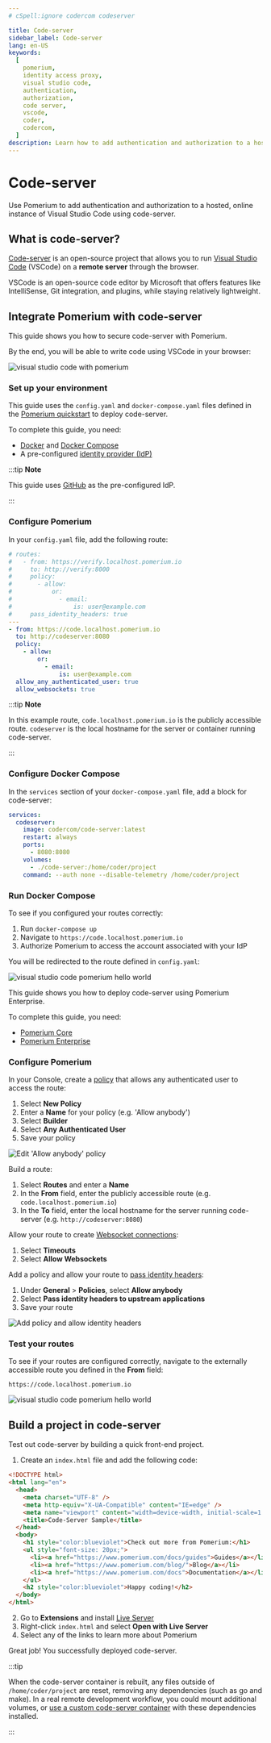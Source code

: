 ```yaml
---
# cSpell:ignore codercom codeserver

title: Code-server
sidebar_label: Code-server
lang: en-US
keywords:
  [
    pomerium,
    identity access proxy,
    visual studio code,
    authentication,
    authorization,
    code server,
    vscode,
    coder,
    codercom,
  ]
description: Learn how to add authentication and authorization to a hosted, online instance of Visual Studio Code using code-server.
---
```



# Code-server

Use Pomerium to add authentication and authorization to a hosted, online instance of Visual Studio Code using code-server.

## What is code-server?

[Code-server](https://github.com/coder/code-server) is an open-source project that allows you to run [Visual Studio Code](https://code.visualstudio.com/) (VSCode) on a **remote server** through the browser.

VSCode is an open-source code editor by Microsoft that offers features like IntelliSense, Git integration, and plugins, while staying relatively lightweight.

## Integrate Pomerium with code-server

This guide shows you how to secure code-server with Pomerium.

By the end, you will be able to write code using VSCode in your browser:

![visual studio code with pomerium](img/vscode/vscode-pomerium.png)

### Set up your environment

<Tabs>

<TabItem value="Core" label="Core">

This guide uses the `config.yaml` and `docker-compose.yaml` files defined in the [Pomerium quickstart](https://www.pomerium.com/docs/install/quickstart) to deploy code-server.

To complete this guide, you need:

- [Docker](https://www.docker.com/) and [Docker Compose](https://docs.docker.com/compose/install/)
- A pre-configured [identity provider (IdP)](https://www.pomerium.com/docs/identity-providers)

:::tip **Note**

This guide uses [GitHub](https://www.pomerium.com/docs/identity-providers/github) as the pre-configured IdP.

:::

### Configure Pomerium

In your `config.yaml` file, add the following route:

```yaml
# routes:
#   - from: https://verify.localhost.pomerium.io
#     to: http://verify:8000
#     policy:
#       - allow:
#           or:
#             - email:
#                 is: user@example.com
#     pass_identity_headers: true
---
- from: https://code.localhost.pomerium.io
  to: http://codeserver:8080
  policy:
    - allow:
        or:
          - email:
              is: user@example.com
  allow_any_authenticated_user: true
  allow_websockets: true
```

:::tip **Note**

In this example route, `code.localhost.pomerium.io` is the publicly accessible route. `codeserver` is the local hostname for the server or container running code-server.

:::

### Configure Docker Compose

In the `services` section of your `docker-compose.yaml` file, add a block for code-server:

```yaml
services:
  codeserver:
    image: codercom/code-server:latest
    restart: always
    ports:
      - 8080:8080
    volumes:
      - ./code-server:/home/coder/project
    command: --auth none --disable-telemetry /home/coder/project
```

### Run Docker Compose

To see if you configured your routes correctly:

1. Run `docker-compose up`
2. Navigate to `https://code.localhost.pomerium.io`
3. Authorize Pomerium to access the account associated with your IdP

You will be redirected to the route defined in `config.yaml`:

![visual studio code pomerium hello world](img/vscode/vscode-helloworld.png)

</TabItem>

<TabItem value="Enterprise" label="Enterprise">

This guide shows you how to deploy code-server using Pomerium Enterprise.

To complete this guide, you need:

- [Pomerium Core](/docs/pomerium-core/install/core)
- [Pomerium Enterprise](/docs/enterprise/quickstart#install-pomerium-enterprise)

### Configure Pomerium

In your Console, create a [policy](/docs/concepts/policies) that allows any authenticated user to access the route:

1. Select **New Policy**
2. Enter a **Name** for your policy (e.g. 'Allow anybody')
3. Select **Builder**
4. Select **Any Authenticated User**
5. Save your policy

![Edit 'Allow anybody' policy](img/code-server/code-server-edit-policy.png)

Build a route:

1. Select **Routes** and enter a **Name**
2. In the **From** field, enter the publicly accessible route (e.g. `code.localhost.pomerium.io`)
3. In the **To** field, enter the local hostname for the server running code-server (e.g. `http://codeserver:8080`)

Allow your route to create [Websocket connections](/docs/reference/routes/websocket-connections):

1. Select **Timeouts**
2. Select **Allow Websockets**

Add a policy and allow your route to [pass identity headers](/docs/reference/routes/pass-identity-headers):

1. Under **General** > **Policies**, select **Allow anybody**
2. Select **Pass identity headers to upstream applications**
3. Save your route

![Add policy and allow identity headers](img/code-server/code-server-build-route.png)

### Test your routes

To see if your routes are configured correctly, navigate to the externally accessible route you defined in the **From** field:

`https://code.localhost.pomerium.io`

![visual studio code pomerium hello world](img/vscode/vscode-helloworld.png)

</TabItem>

</Tabs>

## Build a project in code-server

Test out code-server by building a quick front-end project.

1. Create an `index.html` file and add the following code:

```html
<!DOCTYPE html>
<html lang="en">
  <head>
    <meta charset="UTF-8" />
    <meta http-equiv="X-UA-Compatible" content="IE=edge" />
    <meta name="viewport" content="width=device-width, initial-scale=1.0" />
    <title>Code-Server Sample</title>
  </head>
  <body>
    <h1 style="color:blueviolet">Check out more from Pomerium:</h1>
    <ul style="font-size: 20px;">
      <li><a href="https://www.pomerium.com/docs/guides">Guides</a></li>
      <li><a href="https://www.pomerium.com/blog/">Blog</a></li>
      <li><a href="https://www.pomerium.com/docs">Documentation</a></li>
    </ul>
    <h2 style="color:blueviolet">Happy coding!</h2>
  </body>
</html>
```

2. Go to **Extensions** and install [Live Server](https://marketplace.visualstudio.com/items?itemName=ritwickdey.LiveServer)
3. Right-click `index.html` and select **Open with Live Server**
4. Select any of the links to learn more about Pomerium

Great job! You successfully deployed code-server.

:::tip

When the code-server container is rebuilt, any files outside of `/home/coder/project` are reset, removing any dependencies (such as go and make). In a real remote development workflow, you could mount additional volumes, or [use a custom code-server container](https://github.com/cdr/deploy-code-server/tree/main/deploy-container) with these dependencies installed.

:::

[path]: https://en.wikipedia.org/wiki/PATH_(variable)
[install]: /docs/deploying/
[synology nas]: /docs/guides/synology.md
[visual studio code]: https://code.visualstudio.com/
[code-server]: https://github.com/cdr/code-server
